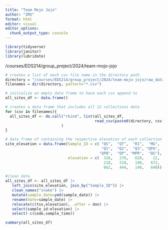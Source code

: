```yaml
---
title: "Team Mojo Jojo"
author: "IMS"
format: html
editor: visual
editor_options: 
  chunk_output_type: console
---
```


```r
library(tidyverse)
library(janitor)
library(lubridate)
```

/courses/EDS214/group_project/2024/team-mojo-jojo

```r
# creates a list of each csv file name in the directory path
directory = "/courses/EDS214/group_project/2024/team-mojo-jojo/raw_data/"
filenames = dir(directory, pattern="*.csv")

# initialize an empty data frame to have each csv append to 
all_sites_df <- data.frame()

# creates a data frame that includes all 12 collections data  
for (csv in filenames){
  all_sites_df <- do.call("rbind", list(all_sites_df,
                                        read_csv(paste0(directory, csv)))
                         )
}
```

```r
# data frame of containing the respective elevation of each collection location
site_elevation = data.frame(Sample_ID = c( "QS",  "QT",  "RI",  "MG",  
                                           "Q1",  "Q2",  "Q3", "QPA", 
                                          "QPB",  "QP", "MPR",  "QG"),
                            elevation = c(  326,   270,   620,    22, 
                                            218,   218,   198,   672, 
                                            662,   444,   140,   640))
```

```r
#clean data
all_sites_df <- all_sites_df |> 
   left_join(site_elevation, join_by("Sample_ID")) |> 
   clean_names("snake") |> 
   mutate(sample_date=ymd(sample_date)) |> 
   rename(date=sample_date) |> 
   relocate(c(tss,elevation), .after = don) |> 
   select(sample_id:elevation) |> 
   select(-c(code,sample_time))

summary(all_sites_df)
```
